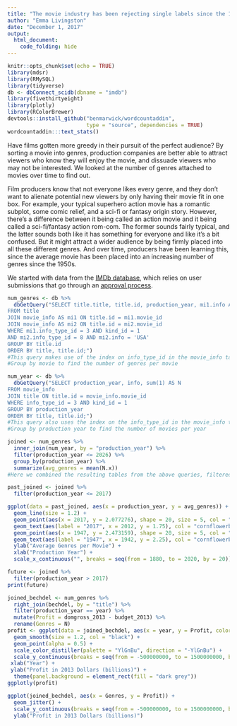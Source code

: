 ```yaml
---
title: "The movie industry has been rejecting single labels since the 1950s"
author: "Emma Livingston"
date: "December 1, 2017"
output:
  html_document:
    code_folding: hide
---
```



```r
knitr::opts_chunk$set(echo = TRUE)
library(mdsr)
library(RMySQL)
library(tidyverse)
db <- dbConnect_scidb(dbname = "imdb")
library(fivethirtyeight)
library(plotly)
library(RColorBrewer)
devtools::install_github("benmarwick/wordcountaddin", 
                         type = "source", dependencies = TRUE)
wordcountaddin:::text_stats()
```

Have films gotten more greedy in their pursuit of the perfect audience? By sorting a movie into genres, production companies are better able to attract viewers who know they will enjoy the movie, and dissuade viewers who may not be interested. We looked at the number of genres attached to movies over time to find out.

Film producers know that not everyone likes every genre, and they don't want to alienate potential new viewers by only having their movie fit in one box. For example, your typical superhero action movie has a romantic subplot, some comic relief, and a sci-fi or fantasy origin story. However, there's a difference between it being called an action movie and it being called a sci-fi/fantasy action rom-com. The former sounds fairly typical, and the latter sounds both like it has something for everyone and like it's a bit confused. But it might attract a wider audience by being firmly placed into all these different genres. And over time, producers have been learning this, since the average movie has been placed into an increasing number of genres since the 1950s.

We started with data from the [IMDb database](/http://www.imdb.com/), which relies on user submissions that go through an [approval process](/https://help.imdb.com/article/contribution/contribution-information/when-will-my-update-be-added/GEKS9SBHDEHBAVC7?ref_=helpms_helpart_inline#). 

```r
num_genres <- db %>%
  dbGetQuery("SELECT title.title, title.id, production_year, mi1.info AS genre, mi2.info AS country, sum(1) AS N
FROM title
JOIN movie_info AS mi1 ON title.id = mi1.movie_id
JOIN movie_info AS mi2 ON title.id = mi2.movie_id
WHERE mi1.info_type_id = 3 AND kind_id = 1 
AND mi2.info_type_id = 8 AND mi2.info = 'USA'
GROUP BY title.id
ORDER BY title, title.id;")
#This query makes use of the index on info_type_id in the movie_info table
#Group by movie to find the number of genres per movie

num_year <- db %>%
  dbGetQuery("SELECT production_year, info, sum(1) AS N
FROM movie_info
JOIN title ON title.id = movie_info.movie_id
WHERE info_type_id = 3 AND kind_id = 1
GROUP BY production_year
ORDER BY title, title.id;")
#This query also uses the index on the info_type_id in the movie_info table
#Group by production year to find the number of movies per year

joined <- num_genres %>%
  inner_join(num_year, by = "production_year") %>%
  filter(production_year <= 2026) %>%
  group_by(production_year) %>%
  summarize(avg_genres = mean(N.x))
#Here we combined the resulting tables from the above queries, filtered out any film with a production year greater than 2026 (because of the \href{http://www.imdb.com/title/tt5174640/}{film to be released in 2115}), and found the average number of genres per year.

past_joined <- joined %>%
  filter(production_year <= 2017)

ggplot(data = past_joined, aes(x = production_year, y = avg_genres)) +
  geom_line(size = 1.2) +
  geom_point(aes(x = 2017, y = 2.077276), shape = 20, size = 5, col = "cornflowerblue") +
  geom_text(aes(label = "2017", x = 2012, y = 1.75), col = "cornflowerblue") +
  geom_point(aes(x = 1947, y = 2.473159), shape = 20, size = 5, col = "cornflowerblue") +
  geom_text(aes(label = "1947", x = 1942, y = 2.25), col = "cornflowerblue") +
  ylab("Average Genres per Movie") +
  xlab("Production Year") +
  scale_x_continuous("", breaks = seq(from = 1880, to = 2020, by = 20))
``` 
```r
future <- joined %>%
  filter(production_year > 2017)
print(future)
```

```r
joined_bechdel <- num_genres %>%
  right_join(bechdel, by = "title") %>%
  filter(production_year == year) %>%
  mutate(Profit = domgross_2013 - budget_2013) %>%
  rename(Genres = N)
profit <- ggplot(data = joined_bechdel, aes(x = year, y = Profit, color = Genres, label = title)) +
  geom_smooth(size = 1.2, col = "black") +
  geom_point(alpha = 0.5) +
  scale_color_distiller(palette = "YlGnBu", direction = "-YlGnBu") +
  scale_y_continuous(breaks = seq(from = -500000000, to = 1500000000, by = 500000000), labels = c("-0.5", "0", "0.5", "1.0", "1.5")) + 
 xlab("Year") +
 ylab("Profit in 2013 Dollars (billions)") +
  theme(panel.background = element_rect(fill = "dark grey")) 
ggplotly(profit)
```


```r
ggplot(joined_bechdel, aes(x = Genres, y = Profit)) +
  geom_jitter() +
  scale_y_continuous(breaks = seq(from = -500000000, to = 1500000000, by = 500000000), labels = c("-0.5", "0", "0.5", "1.0", "1.5")) +
  ylab("Profit in 2013 Dollars (billions)")
```

